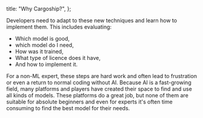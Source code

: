 
  title: "Why Cargoship?",
};

Developers need to adapt to these new techniques and learn how to implement them.
This includes evaluating:
- Which model is good,
- which model do I need,
- How was it trained,
- What type of licence does it have,
- And how to implement it.

For a non-ML expert, these steps are hard work and often lead to frustration or even a return to normal coding without AI.
Because AI is a fast-growing field, many platforms and players have created their space to find and use all kinds of models.
These platforms do a great job, but none of them are suitable for absolute beginners and even for experts it's often time consuming to find the best model for their needs.

